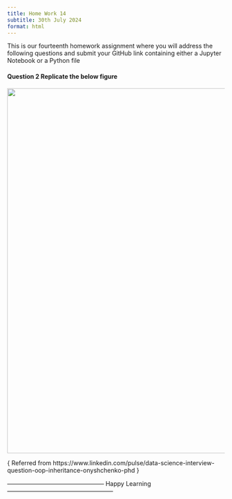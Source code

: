 ```yaml
---
title: Home Work 14
subtitle: 30th July 2024
format: html
---
```


This is our fourteenth homework assignment where you will address the following questions and submit your GitHub link containing either a Jupyter Notebook or a Python file

#### Question 2 Replicate the below figure 

![](animal.png){fig-align="center" width="846"}

{ Referred from https://www.linkedin.com/pulse/data-science-interview-question-oop-inheritance-onyshchenko-phd }

------------------------------------------------ Happy Learning -----------------------------------------------------

```{=html}
<script src="https://giscus.app/client.js"
        data-repo="ArunKoundinya/AIBasicswithAK"
        data-repo-id="R_kgDOLXPVRw"
        data-category="General"
        data-category-id="DIC_kwDOLXPVR84CdeVx"
        data-mapping="pathname"
        data-strict="0"
        data-reactions-enabled="1"
        data-emit-metadata="0"
        data-input-position="bottom"
        data-theme="purple_dark"
        data-lang="en"
        crossorigin="anonymous"
        async>
</script>
```